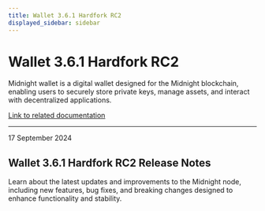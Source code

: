 ```yaml
---
title: Wallet 3.6.1 Hardfork RC2
displayed_sidebar: sidebar
---
```


# Wallet 3.6.1 Hardfork RC2

Midnight wallet is a digital wallet designed for the Midnight blockchain, enabling users to securely store private keys, manage assets, and interact with decentralized applications.

[Link to related documentation](../../learn/introduction/wallets)

---

<div 
  style={{
    marginTop: '0',
    fontSize: '1rem',
    fontWeight: 'normal',
    marginBottom: '0.5rem'
  }}
>
  17 September 2024
</div>

## Wallet 3.6.1 Hardfork RC2 Release Notes

Learn about the latest updates and improvements to the Midnight node, including new features, bug fixes, and breaking changes designed to enhance functionality and stability.
